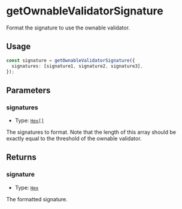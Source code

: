 # getOwnableValidatorSignature

Format the signature to use the ownable validator.

## Usage

```typescript copy
const signature = getOwnableValidatorSignature({
  signatures: [signature1, signature2, signature3],
});
```

## Parameters

### signatures

- Type: [`Hex[]`](https://viem.sh/docs/glossary/types#hex)

The signatures to format. Note that the length of this array should be exactly equal to the threshold of the ownable validator.

## Returns

### signature

- Type: [`Hex`](https://viem.sh/docs/glossary/types#hex)

The formatted signature.
